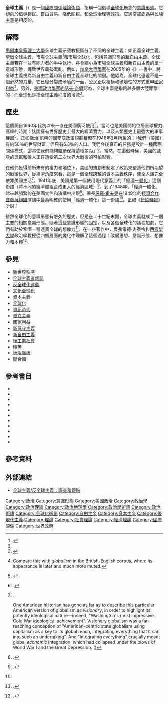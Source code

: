'''全球主義'''（{{lang-en|'''Globalism'''}}）是一個[[國際關係理論|國際關係理論]][[術語|術語]]，指稱一個倡導[[全球化|全球化]]概念的[[意識形態|意識形態]]。它傾向於倡導[[移民|移民]]、[[自由貿易|自由貿易]]、降低[[關稅|關稅]]、{{link-en|干預主義|Interventionism (politics)}}和[[全球治理|全球治理]]等政策。它通常被認為與[[民族主義|民族主義]]是相反的。

== 解釋 ==
[[墨爾本皇家理工大學|墨爾本皇家理工大學]]全球主義研究教授{{link-en|曼弗雷德·史泰格|Manfred Steger}}區分了不同的全球主義：如正義全球主義、聖戰全球主義、市場全球主義<ref name="Steger">{{Harvnb|Steger|2008}}</ref>和市場全球化，包括意識形態的[[新自由主義|新自由主義]]。全球主義若在一些有能力者的手中執行，將會縮小為市場全球主義和新自由主義的單一意識形態，導致世界局勢混亂。例如，[[加拿大|加拿大]][[哲學家|哲學家]]{{link-en|約翰·拉爾斯頓|John Ralston Saul}}在2005年的《{{link-en|全球主義崩潰與世界重建|John Ralston Saul#The Collapse of Globalism}}》一書中，將全球主義視為新自由主義和新自由主義全球化的關鍵。他認為，全球化遠遠不是一個必然的力量，它已經分裂成矛盾的一面，公民正以積極和破壞性的方式重申[[國家利益|國家利益]]<ref name="Steger"/>。另外，[[美國|美國]][[政治學家|政治學家]][[約瑟夫·奈爾|約瑟夫·奈爾]]認為，全球主義是指跨越多個大陸距離的{{link-en|連接網路|Network theory}}；而全球化是指全球主義程度的增減<ref name="Nye 2002">{{Harvnb|Nye|2002}}</ref>。

== 歷史 ==
這個詞自1940年代初以來一直在美國廣泛使用<ref>{{Cite web |language = en| title = ''globalism'' in American-English corpus, 1800–2000 | url = https://books.google.com/ngrams/graph?content=globalism&year_start=1800&year_end=2000&corpus=17&smoothing=0 | website = {{link-en|Google Ngram Viewer|Google Ngram Viewer}} | accessdate = 2014-10-24 }}<p>Compare this with ''globalism'' in the [https://books.google.com/ngrams/graph?content=globalism&year_start=1800&year_end=2000&corpus=18&smoothing=0 British-English corpus], where its appearance is later and much more muted.</ref>。當時也是美國開始位居全球權力高峰的時期：該國擁有世界歷史上最大的經濟實力，以及人類歷史上最強大的軍事機器<ref name="Leffler 67">{{Harvnb|Leffler|2010|p=67}}</ref>。正如[[喬治·凱南|喬治·凱南]]的[[國務院政策規劃幕僚|國務院政策規劃幕僚]]在1948年2月所說的：「我們（美國）有約50％的世界財富，但只有6.3％的人口。我們今後真正的任務是設計一種國際關係模式，這將使我們能夠繼續保持這種差距」<ref name="DoS 524">{{Harvnb|DoS|1948|p=[http://digicoll.library.wisc.edu/cgi-bin/FRUS/FRUS-idx?type=turn&id=FRUS.FRUS1948v01p2&entity=FRUS.FRUS1948v01p2.p0034 524]}}.</ref>。當然，在這個時候，美國的[[歐亞|歐亞]]的盟軍和敵人正在遭受第二次世界大戰後的可怕影響。

在他們獲得前所未有的權力和地位下，美國的規劃者制定了政策來塑造他們所期望的戰後世界，從經濟角度來看，這是一個全球跨越的[[資本主義|資本主義]]秩序，使全人類完全依靠美國生活<ref>{{Harvnb|Kolko|Kolko|1972}}.<p>One American historian has gone as far as to describe this particular American version of globalism as ''visionary'', in order to highlight its potently ideological nature—indeed, "Washington's most impressive Cold War ideological achievement". Visionary globalism was a far-reaching conception of "American-centric state globalism using capitalism as a key to its global reach, integrating everything that it can into such an undertaking". And "integrating everything" crucially meant global ''economic'' integration, which had collapsed under the blows of World War I and the Great Depression. ({{Harvnb|Peck|2006|p=[https://books.google.co.uk/books?id=AA-jbmyfl54C&pg=PA19 19], [https://books.google.co.uk/books?id=AA-jbmyfl54C&pg=PA21 21]}})</ref>。1941年底，美國是第一個使用現代意義上的「[[經濟一體化|經濟一體化]]」這個術語（將不同的經濟體組合成更大的經濟區域）<ref name="Machlup 8">{{Harvnb|Machlup|1977|p=8}}.</ref>。到了1948年，「經濟一體化」越來越頻繁的在美國文件和演講中出現<ref name="Machlup 11">{{Harvnb|Machlup|1977|p=11}}.</ref>。{{link-en|美國經濟合作總署|Economic Cooperation Administration}}署長[[保羅·霍夫曼|保羅·霍夫曼]]在1949年的[[經濟合作暨發展組織|經濟合作暨發展組織]]演講中最為明確的使用「經濟一體化」這一術語<ref name="Machlup 11" />。正如《[[紐約時報|紐約時報]]》所說：
{{Cquote 3|霍夫曼先生在演講中使用了「整合」這個詞十五次，幾乎每講一百個字就出現一次。很少有歐洲政治家曾經用過[[馬歇爾計劃|馬歇爾計劃]]來描述歐洲經濟應該怎麼樣。有人指出，歐洲國家同意馬歇爾計劃所作的承諾中並沒有包括這一術語或目標。因此，歐洲人似乎認為，「一體化」是一種美國學說，它被疊加在馬歇爾計劃之中<ref>{{Harvnb|Machlup|1977|p=11}}; {{Harvnb|Veseth|2002|pp=[https://books.google.com/books?id=8u99zWdAElUC&pg=PA170 170–1]}}, where the ''Times'' article is reprinted.</ref>。}}

雖然全球化的意識形態有悠久的歷史，但是在二十世紀末期，全球主義就成了一個主要的相關意識形態。隨著這些意識形態的固定，以及各個全球化的議程加劇，它們有助於鞏固一種連貫全球的想像力<ref>{{Harvnb|Steger|2008}}.</ref>。在一些著作中，曼弗雷德·史泰格和[[西雪梨大學|西雪梨大學]]政治學教授{{link-en|保羅·詹姆斯 (學者)|Paul James (academic)|保羅·詹姆斯}}從四個層面的變化中理解了這個過程：改變思想、意識形態、想像力和本體<ref>{{Harvnb|James|Steger|2010}}.</ref>。

== 參見 ==
{{div col|4}}
* [[新世界秩序|新世界秩序]]
* [[全球主義者雜誌|全球主義者雜誌]]
* [[反全球化運動|反全球化運動]]
* [[文化全球化|文化全球化]]
* [[資本主義|資本主義]]
* [[全球化|全球化]]
* [[資訊時代|資訊時代]]
* [[孤立主義|孤立主義]]
* [[國家利益|國家利益]]
* [[新保守主義|新保守主義]]
* [[新自由主義|新自由主義]]
* [[後工業社會|後工業社會]]
* [[精英|精英]]
* [[統治階級|統治階級]]
* [[聯合國|聯合國]]
{{div col end}}

== 參考書目 ==
{{Refbegin|30em}}
* {{Cite book | language = en | last = James | first = Paul | year = 2006 | title = Globalism, Nationalism, Tribalism: Bringing Theory Back In | url = http://www.academia.edu/1642214/Globalism_Nationalism_Tribalism_Bringing_Theory_Back_In_author_Sage_Publications_London_2006 | location = [[倫敦|倫敦]] | publisher = [[賽吉出版公司|賽吉出版公司]] | ref = harv | access-date = 2017-03-23 | archive-date = 2020-01-23 | archive-url = https://web.archive.org/web/20200123033214/https://www.academia.edu/1642214/Globalism_Nationalism_Tribalism_Bringing_Theory_Back_In_2006_ | dead-url = no }}
* {{Cite book | language = en | last1 = James | first1 = Paul | last2 = Steger | first2 = Manfred B. | year = 2010 | title = Globalization and Culture, Volume IV: Ideologies of Globalism | url = http://www.academia.edu/4510893/Globalization_and_Culture_Vol._4_Ideologies_of_Globalism_2010_ | location = 倫敦 | publisher = 賽吉出版公司 | ref = harv | access-date = 2017-03-23 | archive-date = 2017-01-07 | archive-url = https://web.archive.org/web/20170107232509/http://www.academia.edu/4510893/Globalization_and_Culture_Vol._4_Ideologies_of_Globalism_2010_ | dead-url = no }}
* {{Cite book |language = en| last1 = Kolko | first1 = Joyce | last2 = Kolko | first2 = Gabriel |year = 1972 | title = The Limits of Power: The World and United States Foreign Policy, 1945–1954 |url = https://archive.org/details/limitsofpower0000unse| location = [[紐約|紐約]] | publisher = {{link-en|哈珀與羅出版公司|Harper (publisher)}} | isbn = 978-0-06-012447-2 | ref = harv }}
* {{Cite book |language = en| last = Leffler | first = Melvyn P. | year = 2010 | chapter = The emergence of an American grand strategy, 1945–1952 | title = ''In Melvyn P. Leffler and [[文安立|Odd Arne Westad]], eds.,'' The Cambridge History of the Cold War, Volume 1: Origins ''(pp. 67–89)'' | location = [[劍橋|劍橋]] | publisher = [[劍橋大學出版社|劍橋大學出版社]] | isbn = 978-0-521-83719-4  | ref = harv }}
* {{Cite book |language = en| last = Machlup | first = Fritz | year = 1977 | title = A History of Thought on Economic Integration |url = https://archive.org/details/historyofthought0000mach_c7t8| location = 紐約 | publisher = [[哥倫比亞大學出版社|哥倫比亞大學出版社]] | isbn = 0-231-04298-1 | ref = harv }}
* {{Cite web | language = en | last = Nye | first = Joseph | date = 15 April 2002 | title = Globalism Versus Globalization | url = http://www.theglobalist.com/globalism-versus-globalization/ | website = {{link-en|The Globalist|The Globalist}} | accessdate = 2014-10-27 | ref = harv | archive-date = 2014-10-28 | archive-url = https://web.archive.org/web/20141028145440/http://www.theglobalist.com/globalism-versus-globalization/ | dead-url = yes }}
* {{Cite book |language = en| last = Peck | first = James | year = 2006 | title = Washington's China: The National Security World, the Cold War, and the Origins of Globalism | location = {{link-en|阿姆赫斯特|Amherst, Massachusetts}} | publisher = {{link-en|馬薩諸塞大學出版社|University of Massachusetts Press}} | isbn = 978-1-55849-536-4 | ref = harv }}
* {{Cite book |language = en| last = Steger | first = Manfred B. | year = 2008 | title = The Rise of the Global Imaginary: Political Ideologies from the French Revolution to the Global War on Terror | location = [[牛津|牛津]] | publisher = [[牛津大學出版社|牛津大學出版社]] | ref = harv }}
* {{Cite book |language = en| last = Steger | first = Manfred B. | year = 2009 | title = Globalism: The New Market Ideology | edition = 3rd | location = {{link-en|蘭哈姆|Lanham, Maryland}} | publisher = {{link-en|萊曼和賴特菲爾德出版社|Rowman & Littlefield}} | ref = harv }}
* {{Cite book | language = en | author = [[美國國務院|美國國務院]] | year = 1948 | title = Foreign Relations, 1948: Volume I, Part 2 | url = http://digicoll.library.wisc.edu/cgi-bin/FRUS/FRUS-idx?type=header&id=FRUS.FRUS1948v01p2&isize=M | location = [[華盛頓哥倫比亞特區|華盛頓哥倫比亞特區]] | publisher = [[美國聯邦政府|美國聯邦政府]] | ref = {{Harvid|DoS|1948}} | access-date = 2017-03-23 | archive-date = 2017-12-01 | archive-url = https://web.archive.org/web/20171201132007/http://digicoll.library.wisc.edu/cgi-bin/FRUS/FRUS-idx?type=header&id=FRUS.FRUS1948v01p2&isize=M | dead-url = yes }}
* {{Cite book |language = en| editor-last = Veseth |editor-first = Michael | year = 2002 | title = The Rise of the Global Economy |url = https://archive.org/details/riseofglobalecon0000unse| series = ''The New York Times'' 20th Century in Review | location = [[芝加哥|芝加哥]] | publisher = {{link-en|Fitzroy Dearborn出版社|Fitzroy Dearborn Publishers}} | isbn = 978-1-57958-369-9 | ref = harv }}
{{Refend}}

== 參考資料 ==
{{Reflist}}

== 外部連結 ==
{{Refbegin}}
*[http://www.polyarchy.org/essays/english/globalism.html 全球主義/反全球主義：調查和觀點]{{Wayback|url=http://www.polyarchy.org/essays/english/globalism.html |date=20170418192730 }}
{{Refend}}

{{世界主义和世界政府专题|state=collapsed}}

[[Category:政治|Category:政治]]
[[Category:意識形態|Category:意識形態]]
[[Category:美國政治|Category:美國政治]]
[[Category:政治學|Category:政治學]]
[[Category:政治理論|Category:政治理論]]
[[Category:政治地理學|Category:政治地理學]]
[[Category:政治學術語|Category:政治學術語]]
[[Category:政治術語|Category:政治術語]]
[[Category:全球化術語|Category:全球化術語]]
[[Category:自由主义|Category:自由主义]]
[[Category:资本主义|Category:资本主义]]
[[Category:後現代主義|Category:後現代主義]]
[[Category:理論|Category:理論]]
[[Category:社會理論|Category:社會理論]]
[[Category:經濟理論|Category:經濟理論]]
[[Category:國際關係|Category:國際關係]]
[[Category:世界政府|Category:世界政府]]